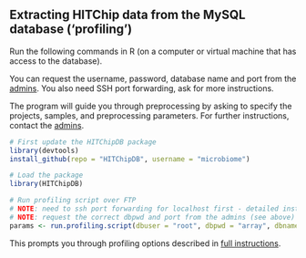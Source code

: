 ## Extracting HITChip data from the MySQL database ('profiling')

Run the following commands in R (on a computer or virtual machine that
has access to the database). 

You can request the username, password, database name and port from
the [admins](contact). You also need SSH port forwarding, ask for more
instructions.

The program will guide you through preprocessing by asking to specify
the projects, samples, and preprocessing parameters. For further
instructions, contact the [admins](contact).


```r
# First update the HITChipDB package 
library(devtools)
install_github(repo = "HITChipDB", username = "microbiome")

# Load the package
library(HITChipDB)

# Run profiling script over FTP
# NOTE: need to ssh port forwarding for localhost first - detailed instructions from the admins!
# NOTE: request the correct dbpwd and port from the admins (see above)
params <- run.profiling.script(dbuser = "root", dbpwd = "array", dbname = "Phyloarray", host = '127.0.0.1', port = ask.correct.port.number.from.admins) 
```

This prompts you through profiling options described in [full instructions](protocol).


